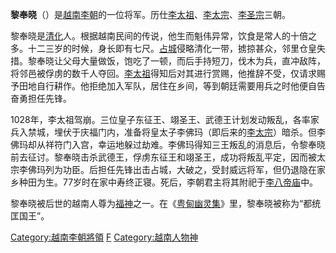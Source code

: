 {{unreferenced|time=2015-09-25T16:18:27+00:00}}
'''黎奉晓'''（{{lang-vi|Lê Phụng Hiểu}}）是[[越南|越南]][[李朝_(越南)|李朝]]的一位将军。历仕[[李太祖|李太祖]]、[[李太宗|李太宗]]、[[李圣宗|李圣宗]]三朝。

黎奉晓是[[清化|清化]]人。根据越南民间的传说，他生而魁伟异常，饮食是常人的十倍之多。十二三岁的时候，身长即有七尺。[[占城|占城]]侵略清化一带，掳掠甚众，邻里仓皇失措。黎奉晓让父母大量做饭，饱吃了一顿，而后手持短刀，伐木为兵，直冲敌阵，将邻邑被俘虏的数千人夺回。[[李太祖|李太祖]]得知后对其进行赏赐，他推辞不受，仅请求赐予田地自行耕作。他拒绝加入军队，居住在乡间，等到朝廷需要用兵之时他便自告奋勇担任先锋。

1028年，李太祖驾崩。三位皇子东征王、翊圣王、武德王计划发动叛乱，各率家兵入禁城，埋伏于庆福门内，准备将皇太子李佛玛（即后来的[[李太宗|李太宗]]）暗杀。但李佛玛却从祥符门入宫，幸运地躲过劫难。李佛玛得知三王叛乱的消息后，令黎奉晓前去征讨。黎奉晓击杀武德王，俘虏东征王和翊圣王，成功将叛乱平定，因而被太宗李佛玛列为功臣。后担任先锋出击占城，大破之，受封威远将军，但仍退隐在家乡种田为生。77岁时在家中寿终正寝。死后，李朝君主将其附祀于[[李八帝庙|李八帝庙]]中。

黎奉晓被后世的越南人尊为[[福神|福神]]之一。在《[[粤甸幽灵集|粤甸幽灵集]]》里，黎奉晓被称为“都统匡国王”。


{{越南人物小作品}}
[[Category:越南李朝將領|Category:越南李朝將領]]
[[Category:黎姓|F]]
[[Category:越南人物神|Category:越南人物神]]